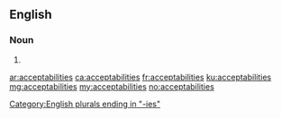 ==English==

===Noun===
{{head|en|noun plural form}}

# {{plural of|acceptability|lang=en}}

[[Category:English plurals ending in "-ies"]]

[[ar:acceptabilities]]
[[ca:acceptabilities]]
[[fr:acceptabilities]]
[[ku:acceptabilities]]
[[mg:acceptabilities]]
[[my:acceptabilities]]
[[no:acceptabilities]]